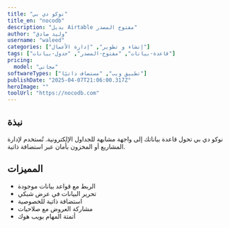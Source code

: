 ---
title: "نوكو دي بي"
title_en: "nocodb"
description: "بديل Airtable مفتوح المصدر"
author: "وليد صادق"
username: "waleed"
categories: ["إنشاء و تطوير", "إدارة الأعمال"]
tags: ["قاعدة-بيانات", "مفتوح-المصدر", "جدول-بيانات"]
pricing:
  model: "مجاني"
softwareTypes: ["تطبيق ويب", "مستضاف ذاتيًا"]
publishDate: "2025-04-07T21:06:00.317Z"
heroImage: ""
toolUrl: "https://nocodb.com"
---
## نبذة
نوكو دي بي تحول قاعدة بياناتك إلى واجهة مشابهة للجداول الإلكترونية. تُستخدم لإدارة المشاريع أو المخزون بأمان عبر استضافة ذاتية.

## المميزات
- الربط مع قواعد بيانات موجودة
- تحرير البيانات في عرض شبكي
- استضافة ذاتية للخصوصية
- مشاركة العروض مع صلاحيات
- أتمتة المهام بويب هوك